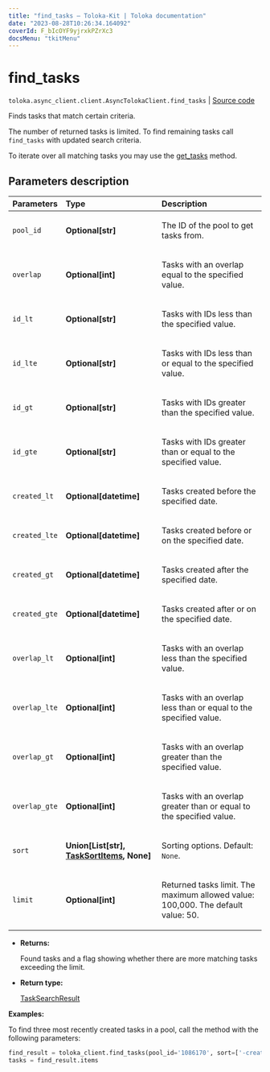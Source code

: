 ```yaml
---
title: "find_tasks — Toloka-Kit | Toloka documentation"
date: "2023-08-28T10:26:34.164092"
coverId: F_bIcOYF9yjrxkPZrXc3
docsMenu: "tkitMenu"
---
```


# find_tasks

`toloka.async_client.client.AsyncTolokaClient.find_tasks` | [Source code](https://github.com/Toloka/toloka-kit/blob/v1.2.1/src/client/__init__.py#L0)

Finds tasks that match certain criteria.

The number of returned tasks is limited. To find remaining tasks call `find_tasks` with updated search criteria.

To iterate over all matching tasks you may use the [get_tasks](/docs/toloka-kit/reference/toloka.client.TolokaClient.get_tasks) method.

## Parameters description

| Parameters | Type | Description |
| :----------| :----| :-----------|
`pool_id`|**Optional\[str\]**|<p>The ID of the pool to get tasks from.</p>
`overlap`|**Optional\[int\]**|<p>Tasks with an overlap equal to the specified value.</p>
`id_lt`|**Optional\[str\]**|<p>Tasks with IDs less than the specified value.</p>
`id_lte`|**Optional\[str\]**|<p>Tasks with IDs less than or equal to the specified value.</p>
`id_gt`|**Optional\[str\]**|<p>Tasks with IDs greater than the specified value.</p>
`id_gte`|**Optional\[str\]**|<p>Tasks with IDs greater than or equal to the specified value.</p>
`created_lt`|**Optional\[datetime\]**|<p>Tasks created before the specified date.</p>
`created_lte`|**Optional\[datetime\]**|<p>Tasks created before or on the specified date.</p>
`created_gt`|**Optional\[datetime\]**|<p>Tasks created after the specified date.</p>
`created_gte`|**Optional\[datetime\]**|<p>Tasks created after or on the specified date.</p>
`overlap_lt`|**Optional\[int\]**|<p>Tasks with an overlap less than the specified value.</p>
`overlap_lte`|**Optional\[int\]**|<p>Tasks with an overlap less than or equal to the specified value.</p>
`overlap_gt`|**Optional\[int\]**|<p>Tasks with an overlap greater than the specified value.</p>
`overlap_gte`|**Optional\[int\]**|<p>Tasks with an overlap greater than or equal to the specified value.</p>
`sort`|**Union\[List\[str\], [TaskSortItems](/docs/toloka-kit/reference/toloka.client.search_requests.TaskSortItems), None\]**|<p>Sorting options. Default: `None`.</p>
`limit`|**Optional\[int\]**|<p>Returned tasks limit. The maximum allowed value: 100,000. The default value: 50.</p>

* **Returns:**

  Found tasks and a flag showing whether there are more matching tasks exceeding the limit.

* **Return type:**

  [TaskSearchResult](/docs/toloka-kit/reference/toloka.client.search_results.TaskSearchResult)

**Examples:**

To find three most recently created tasks in a pool, call the method with the following parameters:

```python
find_result = toloka_client.find_tasks(pool_id='1086170', sort=['-created', '-id'], limit=3)
tasks = find_result.items
```
